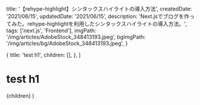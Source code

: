 
  title: '【rehype-highlight】シンタックスハイライトの導入方法',
  createdDate: '2021/06/15',
  updatedDate: '2021/06/15',
  description:
    'Next.jsでブログを作ってみた。rehype-highlightを利用したシンタックスハイライトの導入方法。',
  tags: ['next.js', 'Frontend'],
  imgPath: '/img/articles/AdobeStock_348413193.jpeg',
  bgImgPath: '/img/articles/bg/AdobeStock_348413193.jpeg',
}

  {
    title: 'test h1',
    children: [],
  },
]

# test h1

  <Layout meta={meta} headlines={headlines} type="post">
    {children}
  </Layout>
)
